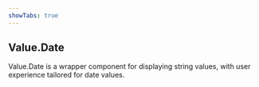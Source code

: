 ```yaml
---
showTabs: true
---
```


## Value.Date

Value.Date is a wrapper component for displaying string values, with user experience tailored for date values.
